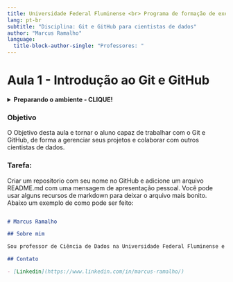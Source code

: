 ```yaml
---
title: Universidade Federal Fluminense <br> Programa de formação de executivos <br> Ciência de dados
lang: pt-br
subtitle: "Disciplina: Git e GitHub para cientistas de dados"
author: "Marcus Ramalho"
language: 
  title-block-author-single: "Professores: "
---
```


# Aula 1 - Introdução ao Git e GitHub

<details>

<summary>**Preparando o ambiente - CLIQUE!** </summary>

[CLIQUE AQUI PARA BAIXAR O GIT BASH](https://git-scm.com/downloads)

[CLIQUE AQUI PARA BAIXAR O GITHUB CLI](https://cli.github.com/)

[CLIQUE AQUI PARA BAIXAR O GITHUB DESKTOP](https://desktop.github.com/)

[CLIQUE AQUI PARA CRIAR UMA CONTA NO GITHUB](https://github.com)


No git bash, execute os seguintes comandos:

```bash

git config --global user.name "Seu_Nome"

git config --global user.email "Se_email"

```

Alguns comandos e casos importantes:

Desfazendo um commit:

```bash

git reset HEAD~1

```

Voltando para um commit anterior:

```bash

git reset --hard <commit_hash>

```

Adicionar uma branch remota a origem:

```bash

git remote add origin <url_do_repositorio>

```

adicionar um repositorio upstream, o repositorio original:

```bash

git remote add upstream <url_do_repositorio>

```

fazendo um pull request:

```bash

git fetch upstream

git merge upstream/main

git push origin main

```

</details>

### Objetivo

O Objetivo desta aula e tornar o aluno capaz de trabalhar com o Git e GitHub, de forma a gerenciar seus projetos e colaborar com outros cientistas de dados.



### Tarefa:

Criar um repositorio com seu nome no GitHub e adicione um arquivo README.md com uma mensagem de apresentação pessoal. Você pode usar alguns recursos de markdown para deixar o arquivo mais bonito. Abaixo um exemplo de como pode ser feito:

```markdown

# Marcus Ramalho

## Sobre mim

Sou professor de Ciência de Dados na Universidade Federal Fluminense e atuo como cientista de dados em uma empresa de consultoria. Tenho experiência em projetos de análise de dados, machine learning e big data.

## Contato

- [Linkedin](https://www.linkedin.com/in/marcus-ramalho/)


```